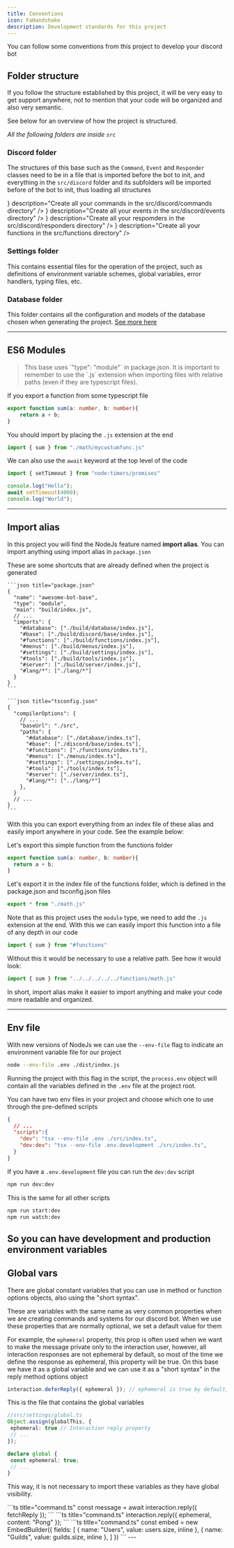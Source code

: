 ```yaml
---
title: Conventions
icon: FaHandshake
description: Development standards for this project
---
```


You can follow some conventions from this project to develop your discord bot

## Folder structure

If you follow the structure established by this project, it will be very easy to get support anywhere, not to mention that your code will be organized and also very semantic.

See below for an overview of how the project is structured.
<ProjectStructure/>

_All the following folders are inside `src`_

### Discord folder
The structures of this base such as the `Command`, `Event` and `Responder` classes need to be in a file that is imported before the bot to init, and everything in the `src/discord` folder and its subfolders will be imported before of the bot to init, thus loading all structures

<Cards>
  <Card
    href="/docs/discord/conventions#pasta-discord"
    title="Commands"
    icon={<icons.HiMiniCommandLine/>}
    description="Create all your commands in the src/discord/commands directory"
  />
  <Card
    href="/docs/discord/conventions#pasta-discord"
    title="Events"
    icon={<icons.RiCalendarEventFill/>}
    description="Create all your events in the src/discord/events directory"
  />
  <Card
    href="/docs/discord/conventions#pasta-discord"
    title="Responders"
    icon={<icons.BsFillReplyFill/>}
    description="Create all your respomders in the src/discord/responders directory"
  />
  <Card
    href="/docs/discord/conventions#pasta-discord"
    title="Functions"
    icon={<icons.TbMathFunction/>}
    description="Create all your functions in the src/functions directory"
  />
</Cards>

### Settings folder
This contains essential files for the operation of the project, such as definitions of environment variable schemes, global variables, error handlers, typing files, etc.

### Database folder
This folder contains all the configuration and models of the database chosen when generating the project. [See more here](/discord/databases)

---
## ES6 Modules

<Blockquote color="warn" icon={icons.warn}>
    This base uses `"type": "module"` in package.json. It is important to remember to use the `.js` extension when importing files with relative paths (even if they are typescript files).
</Blockquote>

If you export a function from some typescript file
```ts title="src/functions/math/mycustumfunc.ts"
export function sum(a: number, b: number){
    return a + b;
}
```
You should import by placing the `.js` extension at the end
```ts title="src/functions/index.ts"
import { sum } from "./math/mycustumfunc.js"
```

We can also use the `await` keyword at the top level of the code

```ts title="hello.ts"
import { setTimeout } from "node:timers/promises"

console.log("Hello");
await setTimeout(4000);
console.log("World");
```
---

## Import alias

In this project you will find the NodeJs feature named **import alias**.
You can import anything using import alias in `package.json`

<Accordions>
  <Accordion title="See what it looks like in package.json and tsconfig.json">
    These are some shortcuts that are already defined when the project is generated
    
    ```json title="package.json"
    {
      "name": "awesome-bot-base",
      "type": "module",
      "main": "build/index.js",
      // ...
      "imports": {
        "#database": ["./build/database/index.js"],
        "#base": ["./build/discord/base/index.js"],
        "#functions": ["./build/functions/index.js"],
        "#menus": ["./build/menus/index.js"],
        "#settings": ["./build/settings/index.js"],
        "#tools": ["./build/tools/index.js"],
        "#server": ["./build/server/index.js"],
        "#lang/*": ["./lang/*"]
      }
    }
    ```
    
    ```json title="tsconfig.json"
    {
      "compilerOptions": {
        // ...
        "baseUrl": "./src",
        "paths": {
          "#database": ["./database/index.ts"],
          "#base": ["./discord/base/index.ts"],
          "#functions": ["./functions/index.ts"],
          "#menus": ["./menus/index.ts"],
          "#settings": ["./settings/index.ts"],
          "#tools": ["./tools/index.ts"],
          "#server": ["./server/index.ts"],
          "#lang/*": ["../lang/*"]
        },
      }
      // ...
    }
    ```
  </Accordion>
</Accordions>

With this you can export everything from an index file of these alias and easily import anywhere in your code. See the example below:

Let's export this simple function from the functions folder
```ts title="src/functions/math.ts"
export function sum(a: number, b: number){
  return a + b;
}
```
Let's export it in the index file of the functions folder, which is defined in the package.json and tsconfig.json files

```ts title="src/functions/index.ts"
export * from "./math.js"
```
Note that as this project uses the `module` type, we need to add the `.js` extension at the end.
With this we can easily import this function into a file of any depth in our code
```ts title="src/discord/commands/admin/context/test.ts"
import { sum } from "#functions"
```
Without this it would be necessary to use a relative path. See how it would look:
```ts title="src/discord/commands/admin/context/test.ts"
import { sum } from "../../../../../functions/math.js"
```

In short, import alias make it easier to import anything and make your code more readable and organized.

---

## Env file

With new versions of NodeJs we can use the `--env-file` flag to indicate an environment variable file for our project

```bash
node --env-file .env ./dist/index.js
```
Running the project with this flag in the script, the `process.env` object will contain all the variables defined in the `.env` file at the project root.

You can have two env files in your project and choose which one to use through the pre-defined scripts
```json title="package.json"
{
  // ...
  "scripts":{
    "dev": "tsx --env-file .env ./src/index.ts",
    "dev:dev": "tsx --env-file .env.development ./src/index.ts",
  }
}
```
If you have a `.env.development` file you can run the `dev:dev` script

```bash
npm run dev:dev
```
This is the same for all other scripts
```bash
npm run start:dev
npm run watch:dev
```
So you can have development and production environment variables
---

## Global vars

There are global constant variables that you can use in method or function options objects, also using the "short syntax".

These are variables with the same name as very common properties when we are creating commands and systems for our discord bot. When we use these properties that are normally optional, we set a default value for them

For example, the `ephemeral` property, this prop is often used when we want to make the message private only to the interaction user, however, all interaction responses are not ephemeral by default, so most of the time we define the response as ephemeral, this property will be true. On this base we have it as a global variable and we can use it as a "short syntax" in the reply method options object

```ts title="command.ts"
interaction.deferReply({ ephemeral }); // ephemeral is true by default;
```

This is the file that contains the global variables
```ts
//src/settings/global.ts
Object.assign(globalThis, {
 ephemeral: true // Interaction reply property
 // ...
});

declare global {
 const ephemeral: true;
 // ...
}
```
This way, it is not necessary to import these variables as they have global visibility.

<Accordions>
  <Accordion title="See other examples of using global variables and short syntax">
    <Tabs items={["fetchReply", "ephemeral", "inline"]}>
      <Tab value="fetchReply">
        ```ts title="command.ts"
        const message = await interaction.reply({ fetchReply });
        ```
      </Tab>
      <Tab value="ephemeral">
        ```ts title="command.ts"
        interaction.reply({ ephemeral, content: "Pong" });
        ```
      </Tab>
      <Tab value="inline">
        ```ts title="command.ts"
        const embed = new EmbedBuilder({
          fields: [
            { name: "Users", value: users.size, inline },
            { name: "Guilds", value: guilds.size, inline },
          ]
        })
        ```
      </Tab>
    </Tabs>
  </Accordion>
</Accordions>
---
